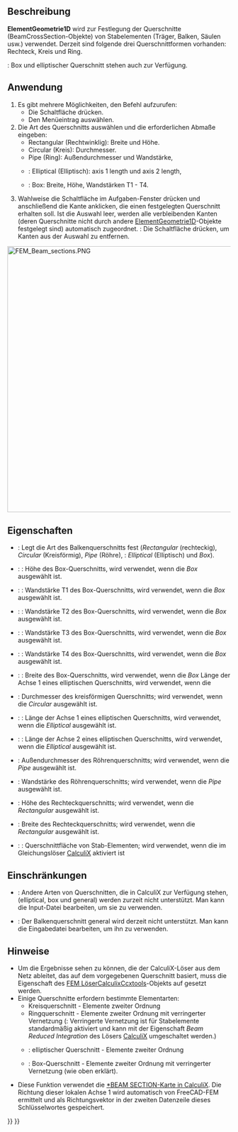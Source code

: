 <languages/>

{{Docnav/de
|[[FEM_MaterialEditor/de|Werkstoffeditor]]
|[[FEM_ElementRotation1D/de|Elementdrehung1D]]
|[[FEM_Workbench/de|FEM]]
|IconL=FEM_MaterialEditor.svg
|IconR=FEM_ElementRotation1D.svg
|IconC=Workbench_FEM.svg
}}

{{GuiCommandContainer|
{{GuiCommand/de
|Name=FEM ElementGeometry1D
|Name/de=FEM ElementGeometrie1D
|MenuLocation=Modell → Element-Geometrie → Stabquerschnitt
|Workbenches=[[FEM_Workbench/de|FEM]]
|Shortcut={{KEY|C}} {{KEY|B}}
|SeeAlso=[[FEM_tutorial/de|FEM Anleitung]]
}}
{{GuiCommandFemInfo/de
|Solvers=CalculiX, Mystran, Z88
}}
}}

<span id="Description"></span>
==Beschreibung==

'''ElementGeometrie1D''' wird zur Festlegung der Querschnitte (BeamCrossSection-Objekte) von Stabelementen (Träger, Balken, Säulen usw.) verwendet. Derzeit sind folgende drei Querschnittformen vorhanden: Rechteck, Kreis und Ring.

{{VersionPlus/de|1.1}}: Box und elliptischer Querschnitt stehen auch zur Verfügung.

<span id="Usage"></span>
==Anwendung==

# Es gibt mehrere Möglichkeiten, den Befehl aufzurufen:
#* Die Schaltfläche {{Button|[[Image:FEM_ElementGeometry1D.svg|16px]] [[FEM_ElementGeometry1D/de|Stabquerschnitt]]}} drücken.
#* Den Menüeintrag {{MenuCommand|Modell → Element-Geometrie → [[Image:FEM_ElementGeometry1D.svg|16px]] Stabquerschnitt}} auswählen.
# Die Art des Querschnitts auswählen und die erforderlichen Abmaße eingeben:
#* Rectangular (Rechtwinklig): Breite und Höhe.
#* Circular (Kreis): Durchmesser.
#* Pipe (Ring): Außendurchmesser und Wandstärke,
#* {{VersionPlus/de|1.1}}: Elliptical (Elliptisch): axis 1 length und axis 2 length,
#* {{VersionPlus/de|1.1}}: Box: Breite, Höhe, Wandstärken T1 - T4.
# Wahlweise die Schaltfläche {{Button|Hinzufügen}} im Aufgaben-Fenster drücken und anschließend die Kante anklicken, die einen festgelegten Querschnitt erhalten soll. Ist die Auswahl leer, werden alle verbleibenden Kanten (deren Querschnitte nicht durch andere [[FEM_ElementGeometry1D/de|ElementGeometrie1D]]-Objekte festgelegt sind) automatisch zugeordnet. {{Version/de|1.1}}: Die Schaltfläche {{Button|Entfernen}} drücken, um Kanten aus der Auswahl zu entfernen.

[[Image:FEM_Beam_sections.PNG|600px]]
{{Caption|Arten von Trägerquerschnitten, von CalculiX verwendete lokale Achsen und Maße, die in FreeCAD FEM festgelegt werden}}

<span id="Properties"></span>
==Eigenschaften==

* {{PropertyData/de|Section Type}}: Legt die Art des Balkenquerschnitts fest (''Rectangular'' (rechteckig), ''Circular'' (Kreisförmig), ''Pipe'' (Röhre), {{VersionPlus/de|1.1}}: ''Elliptical'' (Elliptisch) und ''Box'').
* {{VersionPlus/de|1.1}}: {{PropertyData/de|Box Height}}: Höhe des Box-Querschnitts, wird verwendet, wenn die {{PropertyData/de|Section Type}} ''Box'' ausgewählt ist.
* {{VersionPlus/de|1.1}}: {{PropertyData/de|Box T1}}: Wandstärke T1 des Box-Querschnitts, wird verwendet, wenn die {{PropertyData/de|Section Type}} ''Box'' ausgewählt ist.
* {{VersionPlus/de|1.1}}: {{PropertyData/de|Box T2}}: Wandstärke T2 des Box-Querschnitts, wird verwendet, wenn die {{PropertyData/de|Section Type}} ''Box'' ausgewählt ist.
* {{VersionPlus/de|1.1}}: {{PropertyData/de|Box T3}}: Wandstärke T3 des Box-Querschnitts, wird verwendet, wenn die {{PropertyData/de|Section Type}} ''Box'' ausgewählt ist.
* {{VersionPlus/de|1.1}}: {{PropertyData/de|Box T4}}: Wandstärke T4 des Box-Querschnitts, wird verwendet, wenn die {{PropertyData/de|Section Type}} ''Box'' ausgewählt ist.
* {{VersionPlus/de|1.1}}: {{PropertyData/de|Box Width}}: Breite des Box-Querschnitts, wird verwendet, wenn die {{PropertyData/de|Section Type}} ''Box'' Länge der Achse 1 eines elliptischen Querschnitts, wird verwendet, wenn die 
* {{PropertyData/de|Circ Diameter}}: Durchmesser des kreisförmigen Querschnitts; wird verwendet, wenn die {{PropertyData/de|Section Type}} ''Circular'' ausgewählt ist.
* {{VersionPlus/de|1.1}}: {{PropertyData/de|Axis 1 Length}}: Länge der Achse 1 eines elliptischen Querschnitts, wird verwendet, wenn die {{PropertyData/de|Section Type}} ''Elliptical'' ausgewählt ist.
* {{VersionPlus/de|1.1}}: {{PropertyData/de|Axis 2 Length}}: Länge der Achse 2 eines elliptischen Querschnitts, wird verwendet, wenn die {{PropertyData/de|Section Type}} ''Elliptical'' ausgewählt ist.
* {{PropertyData/de|Pipe Diameter}}: Außendurchmesser des Röhrenquerschnitts; wird verwendet, wenn die {{PropertyData/de|Section Type}} ''Pipe'' ausgewählt ist.
* {{PropertyData/de|Pipe Thickness}}: Wandstärke des Röhrenquerschnitts; wird verwendet, wenn die {{PropertyData/de|Section Type}} ''Pipe'' ausgewählt ist.
* {{PropertyData/de|Rect Height}}: Höhe des Rechteckquerschnitts; wird verwendet, wenn die {{PropertyData/de|Section Type}} ''Rectangular'' ausgewählt ist.
* {{PropertyData/de|Rect Width}}: Breite des Rechteckquerschnitts; wird verwendet, wenn die {{PropertyData/de|Section Type}} ''Rectangular'' ausgewählt ist.
* {{VersionPlus/de|1.1}}: {{PropertyData|Truss Area}}: Querschnittfläche von Stab-Elementen; wird verwendet, wenn die {{PropertyData/de|Exclude Bending Stiffness}} im Gleichungslöser [[FEM_SolverCalculixCcxtools|CalculiX]] aktiviert ist

<span id="Limitations"></span>
==Einschränkungen==

* {{VersionMinus/de|1.0}}: Andere Arten von Querschnitten, die in CalculiX zur Verfügung stehen, (elliptical, box und general) werden zurzeit nicht unterstützt. Man kann die Input-Datei bearbeiten, um sie zu verwenden.
* {{VersionPlus/de|1.1}}: Der Balkenquerschnitt general wird derzeit nicht unterstützt. Man kann die Eingabedatei bearbeiten, um ihn zu verwenden.

<span id="Notes"></span>
==Hinweise==

* Um die Ergebnisse sehen zu können, die der CalculiX-Löser aus dem Netz ableitet, das auf dem vorgegebenen Querschnitt basiert, muss die Eigenschaft  {{incode|Beam Shell Result Output 3D}} des [[FEM_SolverCalculixCcxtools/de|FEM LöserCalculixCcxtools]]-Objekts auf {{incode|True}} gesetzt werden.
* Einige Querschnitte erfordern bestimmte Elementarten:
** Kreisquerschnitt - Elemente zweiter Ordnung
** Ringquerschnitt - Elemente zweiter Ordnung mit verringerter Vernetzung ({{Version/de|1.0}}: Verringerte Vernetzung ist für Stabelemente standardmäßig aktiviert und kann mit der Eigenschaft ''Beam Reduced Integration'' des Lösers [[FEM_SolverCalculixCcxtools/de|CalculiX]] umgeschaltet werden.)
** {{VersionPlus/de|1.1}}: elliptischer Querschnitt - Elemente zweiter Ordnung
** {{VersionPlus/de|1.1}}: Box-Querschnitt - Elemente zweiter Ordnung mit verringerter Vernetzung (wie oben erklärt).
* Diese Funktion verwendet die [https://web.mit.edu/calculix_v2.7/CalculiX/ccx_2.7/doc/ccx/node162.html *BEAM SECTION-Karte in CalculiX]. Die Richtung dieser lokalen Achse 1 wird automatisch von FreeCAD-FEM ermittelt und als Richtungsvektor in der zweiten Datenzeile dieses Schlüsselwortes gespeichert. 


{{Docnav/de
|[[FEM_MaterialEditor/de|Werkstoffeditor]]
|[[FEM_ElementRotation1D/de|Elementdrehung1D]]
|[[FEM_Workbench/de|FEM]]
|IconL=FEM_MaterialEditor.svg
|IconR=FEM_ElementRotation1D.svg
|IconC=Workbench_FEM.svg
}}

{{FEM Tools navi{{#translation:}}}}
{{Userdocnavi{{#translation:}}}}
